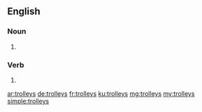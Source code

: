 ==English==

===Noun===
{{head|en|plural}}

# {{plural of|trolley|lang=en}}

===Verb===
{{head|en|verb form}}

# {{en-third-person singular of|trolley}}

[[ar:trolleys]]
[[de:trolleys]]
[[fr:trolleys]]
[[ku:trolleys]]
[[mg:trolleys]]
[[my:trolleys]]
[[simple:trolleys]]